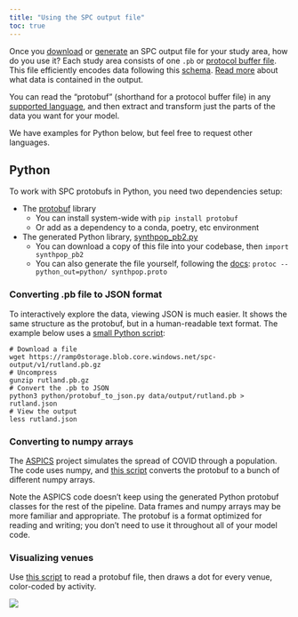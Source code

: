 ```yaml
---
title: "Using the SPC output file"
toc: true
---
```


Once you [download](outputs.qmd) or [generate](custom_areas.qmd) an SPC output
file for your study area, how do you use it? Each study area consists of one
`.pb` or [protocol buffer
file](https://developers.google.com/protocol-buffers/docs/overview). This file
efficiently encodes data following this
[schema](https://github.com/alan-turing-institute/uatk-spc/blob/main/synthpop.proto).
[Read more](schema.qmd) about what data is contained in the output.

You can read the "protobuf" (shorthand for a protocol buffer file) in any
[supported
language](https://developers.google.com/protocol-buffers/docs/overview#cross-lang),
and then extract and transform just the parts of the data you want for your
model.

We have examples for Python below, but feel free to request other languages.

## Python

To work with SPC protobufs in Python, you need two dependencies setup:

- The [protobuf](https://pypi.org/project/protobuf/) library
  - You can install system-wide with `pip install protobuf`
  - Or add as a dependency to a conda, poetry, etc environment
- The generated Python library, [synthpop_pb2.py](https://raw.githubusercontent.com/alan-turing-institute/uatk-spc/main/python/synthpop_pb2.py)
  - You can download a copy of this file into your codebase, then `import synthpop_pb2`
  - You can also generate the file yourself, following the [docs](https://developers.google.com/protocol-buffers/docs/reference/python-generated): `protoc --python_out=python/ synthpop.proto`

### Converting .pb file to JSON format

To interactively explore the data, viewing JSON is much easier. It shows the
same structure as the protobuf, but in a human-readable text format. The
example below uses a [small Python
script](https://github.com/alan-turing-institute/uatk-spc/blob/main/python/protobuf_to_json.py):

```shell
# Download a file
wget https://ramp0storage.blob.core.windows.net/spc-output/v1/rutland.pb.gz
# Uncompress
gunzip rutland.pb.gz
# Convert the .pb to JSON
python3 python/protobuf_to_json.py data/output/rutland.pb > rutland.json
# View the output
less rutland.json
```

### Converting to numpy arrays

The [ASPICS](https://github.com/alan-turing-institute/uatk-aspics) project simulates the
spread of COVID through a population. The code uses numpy, and [this
script](https://github.com/alan-turing-institute/uatk-aspics/blob/main/convert_snapshot.py)
converts the protobuf to a bunch of different numpy arrays.

Note the ASPICS code doesn't keep using the generated Python protobuf classes
for the rest of the pipeline. Data frames and numpy arrays may be more familiar
and appropriate. The protobuf is a format optimized for reading and writing;
you don't need to use it throughout all of your model code.

### Visualizing venues

Use [this
script](https://github.com/alan-turing-institute/uatk-spc/blob/main/python/draw_venues.py)
to read a protobuf file, then draws a dot for every venue, color-coded by
activity.

![](img/venues.png)

